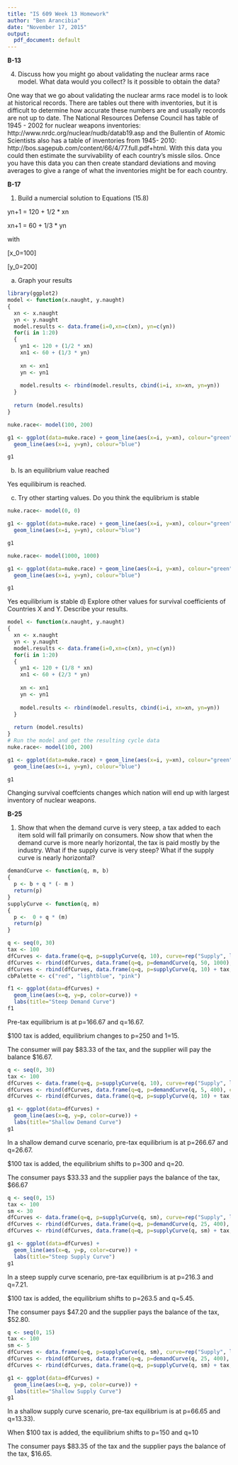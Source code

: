 ```yaml
---
title: "IS 609 Week 13 Homework"
author: "Ben Arancibia"
date: "November 17, 2015"
output:
  pdf_document: default
---
```


__B-13__

4) Discuss how you might go about validating the nuclear arms race model. What data would you collect? Is it possible to obtain the data?

One way that we go about validating the nuclear arms race model is to look at historical records. There are tables out there with inventories, but it is difficult to determine how accurate these numbers are and usually records are not up to date. The National Resources Defense Council has table of 1945 - 2002 for nuclear weapons inventories: http://www.nrdc.org/nuclear/nudb/datab19.asp and the Bullentin of Atomic Scientists also has a table of inventories from 1945- 2010: http://bos.sagepub.com/content/66/4/77.full.pdf+html. With this data you could then estimate the survivability of each country's missle silos. Once you have this data you can then create standard deviations and moving averages to give a range of what the inventories might be for each country. 


__B-17__

1) Build a numercial solution to Equations (15.8)

yn+1 = 120 + 1/2 * xn

xn+1 = 60 + 1/3 * yn

with

[x_0=100]

[y_0=200]

a) Graph your results

```r

library(ggplot2)
model <- function(x.naught, y.naught)
{
  xn <- x.naught
  yn <- y.naught
  model.results <- data.frame(i=0,xn=c(xn), yn=c(yn))
  for(i in 1:20)
  {
    yn1 <- 120 + (1/2 * xn)
    xn1 <- 60 + (1/3 * yn)
    
    xn <- xn1
    yn <- yn1
    
    model.results <- rbind(model.results, cbind(i=i, xn=xn, yn=yn))
  }
  
  return (model.results)
}

nuke.race<- model(100, 200)

g1 <- ggplot(data=nuke.race) + geom_line(aes(x=i, y=xn), colour="green") + 
  geom_line(aes(x=i, y=yn), colour="blue")

g1
```

b) Is an equilibrium value reached

Yes equilibirum is reached.

c) Try other starting values. Do you think the equlibrium is stable

```r
nuke.race<- model(0, 0)

g1 <- ggplot(data=nuke.race) + geom_line(aes(x=i, y=xn), colour="green") + 
  geom_line(aes(x=i, y=yn), colour="blue")

g1

nuke.race<- model(1000, 1000)

g1 <- ggplot(data=nuke.race) + geom_line(aes(x=i, y=xn), colour="green") + 
  geom_line(aes(x=i, y=yn), colour="blue")

g1

```

Yes equilibrium is stable
d) Explore other values for survival coefficients of Countries X and Y. Describe your results.

```r
model <- function(x.naught, y.naught)
{
  xn <- x.naught
  yn <- y.naught
  model.results <- data.frame(i=0,xn=c(xn), yn=c(yn))
  for(i in 1:20)
  {
    yn1 <- 120 + (1/8 * xn)
    xn1 <- 60 + (2/3 * yn)
    
    xn <- xn1
    yn <- yn1
    
    model.results <- rbind(model.results, cbind(i=i, xn=xn, yn=yn))
  }
  
  return (model.results)
}
# Run the model and get the resulting cycle data
nuke.race<- model(100, 200)

g1 <- ggplot(data=nuke.race) + geom_line(aes(x=i, y=xn), colour="green") + 
  geom_line(aes(x=i, y=yn), colour="blue")

g1

```

Changing survival coeffcients changes which nation will end up with largest inventory of nuclear weapons. 


__B-25__

1) Show that when the demand curve is very steep, a tax added to each item sold will fall primarily on consumers. Now show that when the demand curve is more nearly horizontal, the tax is paid mostly by the industry. What if the supply curve is very steep? What if the supply curve is nearly horizontal?

```r
demandCurve <- function(q, m, b)
{
  p <- b + q * (- m )
  return(p)
}
supplyCurve <- function(q, m)
{
  p <-  0 + q * (m)
  return(p)
}

q <- seq(0, 30)
tax <- 100
dfCurves <- data.frame(q=q, p=supplyCurve(q, 10), curve=rep("Supply", length(q)))
dfCurves <- rbind(dfCurves, data.frame(q=q, p=demandCurve(q, 50, 1000), curve=rep("Demand", length(q))))
dfCurves <- rbind(dfCurves, data.frame(q=q, p=supplyCurve(q, 10) + tax, curve=rep("Supply+Tax", length(q))))
cbPalette <- c("red", "lightblue", "pink")

```

```r
f1 <- ggplot(data=dfCurves) + 
  geom_line(aes(x=q, y=p, color=curve)) + 
  labs(title="Steep Demand Curve") 
f1
```

Pre-tax equilibrium is at p=166.67 and q=16.67.

$100 tax is added, equilibrium changes to p=250 and 1=15. 

The consumer will pay $83.33 of the tax, and the supplier will pay the balance $16.67.


```r
q <- seq(0, 30)
tax <- 100
dfCurves <- data.frame(q=q, p=supplyCurve(q, 10), curve=rep("Supply", length(q)))
dfCurves <- rbind(dfCurves, data.frame(q=q, p=demandCurve(q, 5, 400), curve=rep("Demand", length(q))))
dfCurves <- rbind(dfCurves, data.frame(q=q, p=supplyCurve(q, 10) + tax, curve=rep("Supply+Tax", length(q))))

g1 <- ggplot(data=dfCurves) + 
  geom_line(aes(x=q, y=p, color=curve)) + 
  labs(title="Shallow Demand Curve") 
g1

```


In a shallow demand curve scenario, pre-tax equilibrium is at p=266.67 and q=26.67. 

$100 tax is added, the equilibrium shifts to p=300 and q=20.

The consumer pays $33.33 and the supplier pays the balance of the tax, $66.67 


```r
q <- seq(0, 15)
tax <- 100
sm <- 30
dfCurves <- data.frame(q=q, p=supplyCurve(q, sm), curve=rep("Supply", length(q)))
dfCurves <- rbind(dfCurves, data.frame(q=q, p=demandCurve(q, 25, 400), curve=rep("Demand", length(q))))
dfCurves <- rbind(dfCurves, data.frame(q=q, p=supplyCurve(q, sm) + tax, curve=rep("Supply+Tax", length(q))))
```

```r
g1 <- ggplot(data=dfCurves) + 
  geom_line(aes(x=q, y=p, color=curve)) + 
  labs(title="Steep Supply Curve") 
g1
```

In a steep supply curve scenario, pre-tax equilibrium is at p=216.3 and q=7.21. 

$100 tax is added, the equilibrium shifts to p=263.5 and q=5.45.

The consumer pays $47.20 and the supplier pays the balance of the tax, $52.80.

```r
q <- seq(0, 15)
tax <- 100
sm <- 5
dfCurves <- data.frame(q=q, p=supplyCurve(q, sm), curve=rep("Supply", length(q)))
dfCurves <- rbind(dfCurves, data.frame(q=q, p=demandCurve(q, 25, 400), curve=rep("Demand", length(q))))
dfCurves <- rbind(dfCurves, data.frame(q=q, p=supplyCurve(q, sm) + tax, curve=rep("Supply+Tax", length(q))))
```

```r
g1 <- ggplot(data=dfCurves) + 
  geom_line(aes(x=q, y=p, color=curve)) + 
  labs(title="Shallow Supply Curve") 
g1
```

In a shallow supply curve scenario, pre-tax equilibrium is at p=66.65 and q=13.33). 

When $100 tax is added, the equilibrium shifts to p=150 and q=10 

The consumer pays $83.35 of the tax and the supplier pays the balance of the tax, $16.65.